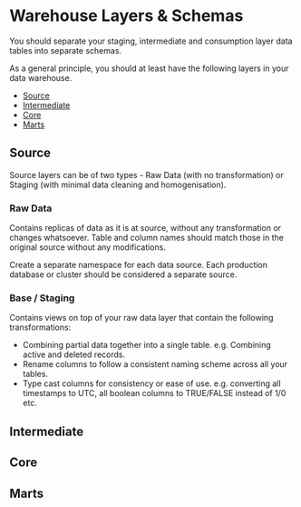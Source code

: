 # Warehouse Layers & Schemas

You should separate your staging, intermediate and consumption layer data tables into separate schemas.

As a general principle, you should at least have the following layers in your data warehouse.

- [Source](#source)
- [Intermediate](#intermediate)
- [Core](#core)
- [Marts](#marts)

## Source

Source layers can be of two types - Raw Data (with no transformation) or Staging (with minimal data cleaning and homogenisation).

### Raw Data

Contains replicas of data as it is at source, without any transformation or changes whatsoever. Table and column names should match those in the original source without any modifications.

Create a separate namespace for each data source. Each production database or cluster should be considered a separate source.

### Base / Staging

Contains views on top of your raw data layer that contain the following transformations:

- Combining partial data together into a single table. e.g. Combining active and deleted records.
- Rename columns to follow a consistent naming scheme across all your tables.
- Type cast columns for consistency or ease of use. e.g. converting all timestamps to UTC, all boolean columns to TRUE/FALSE instead of 1/0 etc.

## Intermediate

## Core

## Marts
